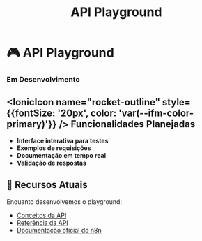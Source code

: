 ﻿---
title: API Playground
description: Playground interativo para testar a API do n8n - em desenvolvimento
keywords: [n8n, api, playground, teste, interativo]
---


# 🎮 API Playground

<div style={{
  background: '#48bb78',
  padding: '1.5rem',
  borderRadius: '8px',
  color: 'white',
  textAlign: 'center'
}}>
  <IonicIcon name="play-outline" style={{fontSize: '32px', marginBottom: '0.5rem'}} />
  <h3 style={{color: 'white'}}>Em Desenvolvimento</h3>
</div>

## <IonicIcon name="rocket-outline" style={{fontSize: '20px', color: 'var(--ifm-color-primary)'}} /> Funcionalidades Planejadas

- **Interface interativa para testes**
- **Exemplos de requisições**
- **Documentação em tempo real**
- **Validação de respostas**

## 🔗 Recursos Atuais

Enquanto desenvolvemos o playground:
- [Conceitos da API](/api/conceitos)
- [Referência da API](/api/referencia)
- [Documentação oficial do n8n](https://docs.n8n.io/api/)
